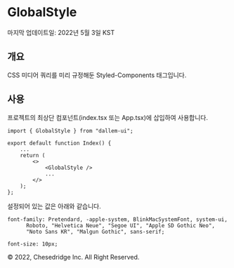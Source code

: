 
<Meta title="layouts/GlobalStyle" />

# GlobalStyle

마지막 업데이트일: 2022년 5월 3일 KST

## 개요

CSS 미디어 쿼리를 미리 규정해둔 Styled-Components 태그입니다.

## 사용

프로젝트의 최상단 컴포넌트(index.tsx 또는 App.tsx)에 삽입하여 사용합니다.

```
import { GlobalStyle } from "dallem-ui";

export default function Index() {
    ...
    return (
        <>
            <GlobalStyle />
            ...
        </>
    );
};
```

설정되어 있는 값은 아래와 같습니다.

```
font-family: Pretendard, -apple-system, BlinkMacSystemFont, system-ui,
      Roboto, "Helvetica Neue", "Segoe UI", "Apple SD Gothic Neo",
      "Noto Sans KR", "Malgun Gothic", sans-serif;

font-size: 10px;
```

&copy; 2022, Chesedridge Inc. All Right Reserved.
